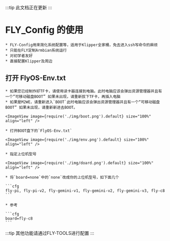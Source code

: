 
:::tip
此文档正在更新
:::


# FLY_Config 的使用

    * FLY-Config用来简化系统配置等，适用于Klipper全家桶，免去进入ssh写命令的麻烦
    * 只能在FLY定制Armbian系统运行
    * 对初学者友好
    * 直接配置Klipper及周边

## 打开 FlyOS-Env.txt

    * 如果您已经制作好TF卡，请使用读卡器连接到电脑。此时电脑应该会弹出资源管理器并且有一个“可移动磁盘BOOT” 如果未出现，请重新拔下TF卡，再插入电脑
    * 如果是M2WE，请重新进入`BOOT`此时电脑应该会弹出资源管理器并且有一个“可移动磁盘BOOT” 如果未出现，请重新新进去BOOT。

    <ImageView image={require('./img/boot.png').default} size="100%" align="left" />

    * 打开BOOT盘下的`FlyOS-Env.txt`

    <ImageView image={require('./img/env.png').default} size="100%" align="left" />

    * 指定上位机型号

    <ImageView image={require('./img/doard.png').default} size="100%" align="left" />

    * 将`board=none`中的`none`改成你的上位机型号，如下面几个

    ```cfg
    fly-pi, fly-pi-v2, fly-gemini-v1, fly-gemini-v2, fly-gemini-v3, fly-c8
    ```

    * 参考

    ```cfg
    board=fly-c8
    ```

:::tip
其他功能请通过FLY-TOOLS进行配置
:::